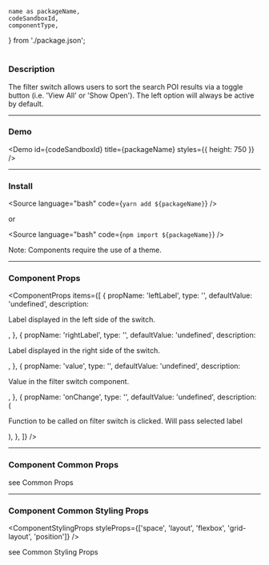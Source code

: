 <!---

React Components Blocks: https://github.com/storybookjs/storybook/blob/master/addons/docs/docs/docspage.md#slot-values

CSF Stories with arbitrary MDX: https://github.com/storybookjs/storybook/blob/master/addons/docs/docs/recipes.md#csf-stories-with-arbitrary-mdx

Note that in contrast to other examples, the MDX file suffix is .mdx rather than .stories.mdx. This key difference means that the file will be loaded with the default MDX loader rather than Storybook's CSF loader, which has several implications:

You shouldn't provide a Meta declaration.
You can refer to existing stories (i.e. <Story id="...">) but cannot define new stories (i.e. <Story name="...">).
The documentation gets exported as the default export (MDX default) rather than as a parameter hanging off the default export (CSF).

-->


	name as packageName,
	codeSandboxId,
	componentType,
} from './package.json';

<h1 style={{ marginBottom: '50px', textTransform: 'capitalize' }}>
	<ComponentTitle packageName={packageName} componentType={componentType} />
</h1>

<PackageLinks packageName={packageName} componentType={componentType} />

### Description

The filter switch allows users to sort the search POI results via a toggle button (i.e. 'View All' or 'Show Open'). The left option will always be active by default.

---

### Demo

<Demo id={codeSandboxId} title={packageName} styles={{ height: 750 }} />

---

### Install

<Source language="bash" code={`yarn add ${packageName}`} />

or

<Source language="bash" code={`npm import ${packageName}`} />

Note: Components require the use of a <LinkTo kind="locuslabs-ui-components-themes--page">theme</LinkTo>.

---

### Component Props

<ComponentProps
	items={[
		{
			propName: 'leftLabel',
			type: '<string>',
			defaultValue: 'undefined',
			description: <p>Label displayed in the left side of the switch.</p>,
		},
		{
			propName: 'rightLabel',
			type: '<string>',
			defaultValue: 'undefined',
			description: <p>Label displayed in the right side of the switch.</p>,
		},
		{
			propName: 'value',
			type: '<string>',
			defaultValue: 'undefined',
			description: <p>Value in the filter switch component.</p>,
		},
		{
			propName: 'onChange',
			type: '<function>',
			defaultValue: 'undefined',
			description: (
				<p>
					Function to be called on filter switch is clicked. Will pass selected
					label
				</p>
			),
		},
	]}
/>

---

### Component Common Props

<ComponentCommonProps />

see <LinkTo kind="locuslabs-ui-components-common-props-common-styling-props--page#common-props">
Common Props</LinkTo>

---

### Component Common Styling Props

<ComponentStylingProps
	styleProps={['space', 'layout', 'flexbox', 'grid-layout', 'position']}
/>

see <LinkTo kind="locuslabs-ui-components-common-props-common-styling-props--page#common-styling-props">Common Styling Props</LinkTo>
